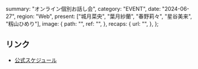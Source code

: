   summary: "オンライン個別お話し会",
  category: "EVENT",
  date: "2024-06-27",
  region: "Web",
  present: ["城月菜央", "葉月紗蘭", "春野莉々", "星谷美来", "籾山ひめり"],
  image: {
    path: "",
    ref: "",
  },
  recaps: {
    url: "",
  },
};

## リンク

- [公式スケジュール](https://takanenonadeshiko.jp/?p=2202)
